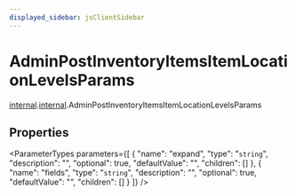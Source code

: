 ```yaml
---
displayed_sidebar: jsClientSidebar
---
```



# AdminPostInventoryItemsItemLocationLevelsParams

[internal](../../admin_discounts/modules/admin_discounts.internal.mdx).[internal](../modules/admin_discounts.internal.internal.mdx).AdminPostInventoryItemsItemLocationLevelsParams

## Properties

<ParameterTypes parameters={[
  {
    "name": "expand",
    "type": "`string`",
    "description": "",
    "optional": true,
    "defaultValue": "",
    "children": []
  },
  {
    "name": "fields",
    "type": "`string`",
    "description": "",
    "optional": true,
    "defaultValue": "",
    "children": []
  }
]} />
